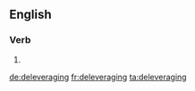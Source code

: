 ==English==

===Verb===
{{head|en}}

# {{present participle of|deleverage}}

[[de:deleveraging]]
[[fr:deleveraging]]
[[ta:deleveraging]]